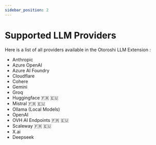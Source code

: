 ```yaml
---
sidebar_position: 2
---
```



# Supported LLM Providers

Here is a list of all providers available in the Otoroshi LLM Extension : 

* Anthropic 
* Azure OpenAI
* Azure AI Foundry
* Cloudflare
* Cohere
* Gemini
* Groq
* Huggingface 🇫🇷 🇪🇺
* Mistral 🇫🇷 🇪🇺
* Ollama (Local Models)
* OpenAI
* OVH AI Endpoints 🇫🇷 🇪🇺
* Scaleway 🇫🇷 🇪🇺
* X.ai
* Deepseek